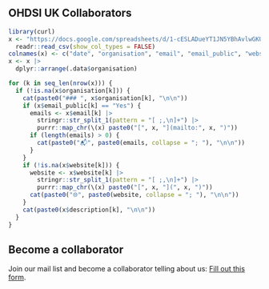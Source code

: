 ## OHDSI UK Collaborators

```r
library(curl)
x <- "https://docs.google.com/spreadsheets/d/1-cESLADueYT1JN5YBhAvlwGKU9MOwYC5gIXH13mcaHo/export?format=csv" |>
  readr::read_csv(show_col_types = FALSE)
colnames(x) <- c("date", "organisation", "email", "email_public", "website", "description", "location", "comments")
x <- x |>
  dplyr::arrange(.data$organisation)

for (k in seq_len(nrow(x))) {
  if (!is.na(x$organisation[k])) {
    cat(paste0("### ", x$organisation[k], "\n\n"))
    if (x$email_public[k] == "Yes") {
      emails <- x$email[k] |>
        stringr::str_split_1(pattern = "[ ;,\n]+") |>
        purrr::map_chr(\(x) paste0("[", x, "](mailto:", x, ")"))
      if (length(emails) > 0) {
        cat(paste0("📬", paste0(emails, collapse = "; "), "\n\n"))
      }
    }
    if (!is.na(x$website[k])) {
      website <- x$website[k] |>
        stringr::str_split_1(pattern = "[ ;,\n]+") |>
        purrr::map_chr(\(x) paste0("[", x, "](", x, ")"))
      cat(paste0("🌐", paste0(website, collapse = "; "), "\n\n"))
    }
    cat(paste0(x$description[k], "\n\n"))
  }
}
```

## Become a collaborator

Join our mail list and become a collaborator telling about us: [Fill out this form](https://forms.gle/dmrWTFFYDbLeuhZZ8).
